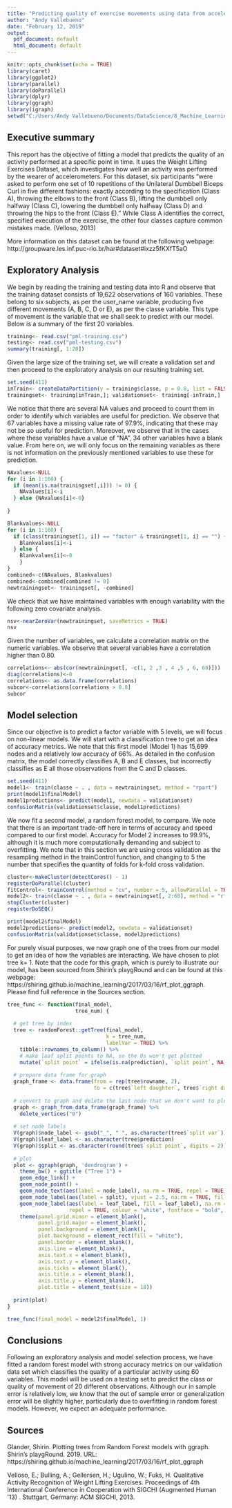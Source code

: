 ```yaml
---
title: "Predicting quality of exercise movements using data from accelerometers"
author: "Andy Vallebueno"
date: "February 12, 2019"
output:
  pdf_document: default
  html_document: default
---
```


```r
knitr::opts_chunk$set(echo = TRUE)
library(caret)
library(ggplot2)
library(parallel)
library(doParallel)
library(dplyr)
library(ggraph)
library(igraph)
setwd("C:/Users/Andy Vallebueno/Documents/DataScience/8_Machine_Learning/Assignment")
```

## Executive summary
This report has the objective of fitting a model that predicts the quality of an activity performed at a specific point in time. It uses the Weight Lifting Exercises Dataset, which investigates how well an activity was performed by the wearer of accelerometers. For this dataset, six participants "were asked to perform one set of 10 repetitions of the Unilateral Dumbbell Biceps Curl in five different fashions: exactly according to the specification (Class A), throwing the elbows to the front (Class B), lifting the dumbbell only halfway (Class C), lowering the dumbbell only halfway (Class D) and throwing the hips to the front (Class E)." While Class A identifies the correct, specified execution of the exercise, the other four classes capture common mistakes made. (Velloso, 2013)

More information on this dataset can be found at the following webpage: http://groupware.les.inf.puc-rio.br/har#dataset#ixzz5fKXfT5aO

## Exploratory Analysis
We begin by reading the training and testing data into R and observe that the training dataset consists of 19,622 observations of 160 variables. These belong to six subjects, as per the user_name variable, producing five different movements (A, B, C, D or E), as per the classe variable. This type of movement is the variable that we shall seek to predict with our model. Below is a summary of the first 20 variables.     

```r
training<- read.csv("pml-training.csv")
testing<- read.csv("pml-testing.csv")
summary(training[, 1:20])
```

Given the large size of the training set, we will create a validation set and then proceed to the exploratory analysis on our resulting training set. 

```r
set.seed(411)
inTrain<- createDataPartition(y = training$classe, p = 0.8, list = FALSE)
trainingset<- training[inTrain,]; validationset<- training[-inTrain,]
```

We notice that there are several NA values and proceed to count them in order to identify which variables are useful for prediction. We observe that 67 variables have a missing value rate of 97.9%, indicating that these may not be so useful for prediction. Moreover, we observe that in the cases where these variables have a value of "NA", 34 other variables have a blank value. From here on, we will only focus on the remaining variables as there is not information on the previously mentioned variables to use these for prediction. 

```r
NAvalues<-NULL
for (i in 1:160) {
  if (mean(is.na(trainingset[,i])) != 0) {
    NAvalues[i]<-i
  } else {NAvalues[i]<-0}
  
}

Blankvalues<-NULL
for (i in 1:160) {
  if (class(trainingset[1, i]) == "factor" & trainingset[1, i] == "") {
    Blankvalues[i]<-i
  } else {
    Blankvalues[i]<-0
    }
}
combined<-c(NAvalues, Blankvalues)
combined<-combined[combined != 0]
newtrainingset<- trainingset[, -combined]
```

We check that we have maintained variables with enough variability with the following zero covariate analysis.  

```r
nsv<-nearZeroVar(newtrainingset, saveMetrics = TRUE)
nsv
```

Given the number of variables, we calculate a correlation matrix on the numeric variables. We observe that several variables have a correlation higher than 0.80. 

```r
correlations<- abs(cor(newtrainingset[, -c(1, 2 ,3 , 4 ,5 , 6, 60)]))
diag(correlations)<-0
correlations<- as.data.frame(correlations)
subcor<-correlations[correlations > 0.8]
subcor
```

## Model selection 
Since our objective is to predict a factor variable with 5 levels, we will focus on non-linear models. We will start with a classification tree to get an idea of accuracy metrics. We note that this first model (Model 1) has 15,699 nodes and a relatively low accuracy of 66%. As detailed in the confusion matrix, the model correctly classifies A, B and E classes, but incorrectly classifies as E all those observations from the C and D classes. 

```r
set.seed(411)
model1<- train(classe ~ . , data = newtrainingset, method = "rpart")
print(model1$finalModel)
model1predictions<- predict(model1, newdata = validationset)
confusionMatrix(validationset$classe, model1predictions)
```

We now fit a second model, a random forest model, to compare. We note that there is an important trade-off here in terms of accuracy and speed compared to our first model. Accuracy for Model 2 increases to 99.9%, although it is much more computationally demanding and subject to overfitting. We note that in this section we are using cross validation as the resampling method in the trainControl function, and changing to 5 the number that specifies the quantity of folds for k-fold cross validation. 

```r
cluster<-makeCluster(detectCores() - 1)
registerDoParallel(cluster)
fitControl<- trainControl(method = "cv", number = 5, allowParallel = TRUE)
model2<- train(classe ~ . , data = newtrainingset[, 2:60], method = "rf", trControl = fitControl)
stopCluster(cluster)
registerDoSEQ()

print(model2$finalModel)
model2predictions<- predict(model2, newdata = validationset)
confusionMatrix(validationset$classe, model2predictions)
```

For purely visual purposes, we now graph one of the trees from our model to get an idea of how the variables are interacting. We have chosen to plot tree k= 1. Note that the code for this graph, which is purely to illustrate our model, has been sourced from Shirin's playgRound and can be found at this webpage: https://shiring.github.io/machine_learning/2017/03/16/rf_plot_ggraph. Please find full reference in the Sources section.   

```r
tree_func <- function(final_model, 
                      tree_num) {
  
  # get tree by index
  tree <- randomForest::getTree(final_model, 
                                k = tree_num, 
                                labelVar = TRUE) %>%
    tibble::rownames_to_column() %>%
    # make leaf split points to NA, so the 0s won't get plotted
    mutate(`split point` = ifelse(is.na(prediction), `split point`, NA))
  
  # prepare data frame for graph
  graph_frame <- data.frame(from = rep(tree$rowname, 2),
                            to = c(tree$`left daughter`, tree$`right daughter`))
  
  # convert to graph and delete the last node that we don't want to plot
  graph <- graph_from_data_frame(graph_frame) %>%
    delete_vertices("0")
  
  # set node labels
  V(graph)$node_label <- gsub("_", " ", as.character(tree$`split var`))
  V(graph)$leaf_label <- as.character(tree$prediction)
  V(graph)$split <- as.character(round(tree$`split point`, digits = 2))
  
  # plot
  plot <- ggraph(graph, 'dendrogram') + 
    theme_bw() + ggtitle ("Tree 1") +
    geom_edge_link() +
    geom_node_point() +
    geom_node_text(aes(label = node_label), na.rm = TRUE, repel = TRUE) +
    geom_node_label(aes(label = split), vjust = 2.5, na.rm = TRUE, fill = "white") +
    geom_node_label(aes(label = leaf_label, fill = leaf_label), na.rm = TRUE, 
                    repel = TRUE, colour = "white", fontface = "bold", show.legend = FALSE) +
    theme(panel.grid.minor = element_blank(),
          panel.grid.major = element_blank(),
          panel.background = element_blank(),
          plot.background = element_rect(fill = "white"),
          panel.border = element_blank(),
          axis.line = element_blank(),
          axis.text.x = element_blank(),
          axis.text.y = element_blank(),
          axis.ticks = element_blank(),
          axis.title.x = element_blank(),
          axis.title.y = element_blank(),
          plot.title = element_text(size = 18))
  
  print(plot)
}

```

```r
tree_func(final_model = model2$finalModel, 1)
```

## Conclusions 
Following an exploratory analysis and model selection process, we have fitted a random forest model with strong accuracy metrics on our validation data set which classifies the quality of a particular activity using 60 variables. This model will be used on a testing set to predict the class or quality of movement of 20 different observations. Although our in sample error is relatively low, we know that the out of sample error or generalization error will be slightly higher, particularly due to overfitting in random forest models. However, we expect an adequate performance.   

## Sources
Glander, Shirin. Plotting trees from Random Forest models with ggraph. Shirin's playgRound. 2019. URL: https://shiring.github.io/machine_learning/2017/03/16/rf_plot_ggraph

Velloso, E.; Bulling, A.; Gellersen, H.; Ugulino, W.; Fuks, H. Qualitative Activity Recognition of Weight Lifting Exercises. Proceedings of 4th International Conference in Cooperation with SIGCHI (Augmented Human '13) . Stuttgart, Germany: ACM SIGCHI, 2013.
